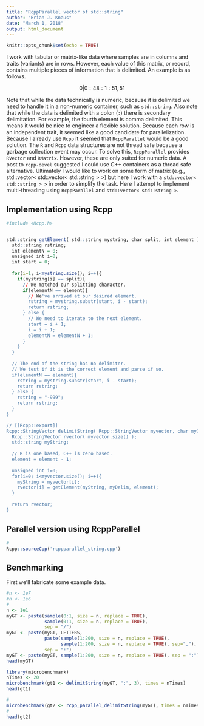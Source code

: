 ```yaml
---
title: "RcppParallel vector of std::string"
author: "Brian J. Knaus"
date: "March 1, 2018"
output: html_document
---
```


```r
knitr::opts_chunk$set(echo = TRUE)
```


I work with tabular or matrix-like data where samples are in columns and traits (variants) are in rows.
However, each value of this matrix, or record, contains multiple pieces of information that is delimited.
An example is as follows.


$$
0|0:48:1:51,51
$$


Note that while the data technically is numeric, because it is delimited we need to handle it in a non-numeric container, such as `std::string`.
Also note that while the data is delimited with a colon (`:`) there is secondary delimitation.
For example, the fourth element is comma delimited.
This means it would be nice to engineer a flexible solution.
Because each row is an independent trait, it seemed like a good candidate for parallelization.
Because I already use `Rcpp` it seemed that `RcppParallel` would be a good solution.
The `R` and `Rcpp` data structures are not thread safe because a garbage collection event may occur.
To solve this, `RcppParallel` provides `RVector` and `RMatrix`.
However, these are only suited for numeric data.
A post to `rcpp-devel` suggested I could use C++ containers as a thread safe alternative.
Ultimately I would like to work on some form of matrix (e.g., std::vector< std::vector< std::string > >) but here I work with a `std::vector< std::string > >` in order to simplify the task.
Here I attempt to implement multi-threading using `RcppParallel` and `std::vector< std::string >`.


## Implementation using Rcpp


```r
#include <Rcpp.h>


std::string getElement( std::string mystring, char split, int element ) {
  std::string rstring;
  int elementN = 0;
  unsigned int i=0;
  int start = 0;
  
  for(i=1; i<mystring.size(); i++){
    if(mystring[i] == split){
      // We matched our splitting character.
      if(elementN == element){
        // We've arrived at our desired element.
        rstring = mystring.substr(start, i - start);
        return rstring;
      } else {
        // We need to iterate to the next element.
        start = i + 1;
        i = i + 1;
        elementN = elementN + 1;
      }
    }
  }
  
  // The end of the string has no delimiter.
  // We test if it is the correct element and parse if so.
  if(elementN == element){
    rstring = mystring.substr(start, i - start);
    return rstring;
  } else {
    rstring = "-999";
    return rstring;
  }
}

// [[Rcpp::export]]
Rcpp::StringVector delimitString( Rcpp::StringVector myvector, char myDelim, int element ) {
  Rcpp::StringVector rvector( myvector.size() );
  std::string myString;
  
  // R is one based, C++ is zero based.
  element = element - 1;
  
  unsigned int i=0;
  for(i=0; i<myvector.size(); i++){
    myString = myvector[i];
    rvector[i] = getElement(myString, myDelim, element);
  }
  
  return rvector;
}


```



## Parallel version using RcppParallel

```r
#
Rcpp::sourceCpp('rcppparallel_string.cpp')
```


## Benchmarking


First we'll fabricate some example data.


```r
#n <- 1e7
#n <- 1e6
#
n <- 1e1
myGT <- paste(sample(0:1, size = n, replace = TRUE),
              sample(0:1, size = n, replace = TRUE),
              sep = "/")
myGT <- paste(myGT, LETTERS, 
              paste(sample(1:200, size = n, replace = TRUE), 
                    sample(1:200, size = n, replace = TRUE), sep=","),
              sep = ":")
myGT <- paste(myGT, sample(1:200, size = n, replace = TRUE), sep = ":")
head(myGT)
```





```r
library(microbenchmark)
nTimes <- 20
microbenchmark(gt1 <- delimitString(myGT, ":", 3), times = nTimes)
head(gt1)
```


```r
#
microbenchmark(gt2 <- rcpp_parallel_delimitString(myGT), times = nTimes)
#
head(gt2)
```


